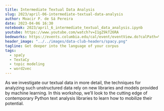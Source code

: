 ```yaml
---
title: Intermediate Textual Data Analysis
slug: 2023/april-06-intermediate-textual-data-analysis
author: Moacir P. de Sá Pereira
date: 2023-04-06 16:30
notebook: 2023/april_6_intermediate_textual_data_analysis.ipynb
youtube: https://www.youtube.com/watch?v=I1gZ9kT26RA
bedeworks: https://events.columbia.edu/cal/event/eventView.do?calPath=%2Fpublic%2Fcals%2FMainCal&guid=CAL-00bbdb7c-8595d028-0185-9852e47e-00004786events@columbia.edu&recurrenceId=
header_image: "../../images/data-club-headers/spacy.png"
tagline: Get deeper into the language of your corpus
tags: 
  - spaCy
  - TextaCy
  - topic modeling
  - word2vec
---
```


As we investigate our textual data in more detail, the techniques for
analyzing such unstructured data rely on new libraries and models provided
by machine learning. In this workshop, we’ll look to the cutting edge of
contemporary Python text analysis libraries to learn how to mobilize their
potential.

